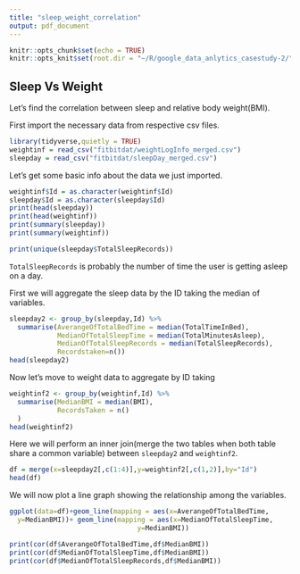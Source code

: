 ```yaml
---
title: "sleep_weight_correlation"
output: pdf_document
---
```


```r
knitr::opts_chunk$set(echo = TRUE)
knitr::opts_knit$set(root.dir = "~/R/google_data_anlytics_casestudy-2/")
```

## Sleep Vs Weight

Let's find the correlation between sleep and relative body weight(BMI).

First import the necessary data from respective csv files.
```r
library(tidyverse,quietly = TRUE)
weightinf = read_csv("fitbitdat/weightLogInfo_merged.csv")
sleepday = read_csv("fitbitdat/sleepDay_merged.csv")
```
Let's get some basic info about the data we just imported.

```r
weightinf$Id = as.character(weightinf$Id)
sleepday$Id = as.character(sleepday$Id)
print(head(sleepday))
print(head(weightinf))
print(summary(sleepday))
print(summary(weightinf))

```


```r
print(unique(sleepday$TotalSleepRecords))
```
`TotalSleepRecords` is probably the number of time the user is getting asleep on a day.

First we will aggregate the sleep data by the ID taking the median of variables.


```r
sleepday2 <- group_by(sleepday,Id) %>% 
  summarise(AverangeOfTotalBedTime = median(TotalTimeInBed),
            MedianOfTotalSleepTime = median(TotalMinutesAsleep),
            MedianOfTotalSleepRecords = median(TotalSleepRecords),
            Recordstaken=n())
head(sleepday2)
```

Now let's move to weight data to aggregate by ID taking 
```r
weightinf2 <- group_by(weightinf,Id) %>%
  summarise(MedianBMI = median(BMI),
            RecordsTaken = n()
  )
head(weightinf2)
```


Here we will perform an inner join(merge the two tables when both table share a common variable) between `sleepday2` and `weightinf2`.

```r
df = merge(x=sleepday2[,c(1:4)],y=weightinf2[,c(1,2)],by="Id")
head(df)
```

We will now plot a line graph showing the relationship among the variables.

```r
ggplot(data=df)+geom_line(mapping = aes(x=AverangeOfTotalBedTime,
  y=MedianBMI))+ geom_line(mapping = aes(x=MedianOfTotalSleepTime,
                                y=MedianBMI))
```

```r
print(cor(df$AverangeOfTotalBedTime,df$MedianBMI))
print(cor(df$MedianOfTotalSleepTime,df$MedianBMI))
print(cor(df$MedianOfTotalSleepRecords,df$MedianBMI))
```

